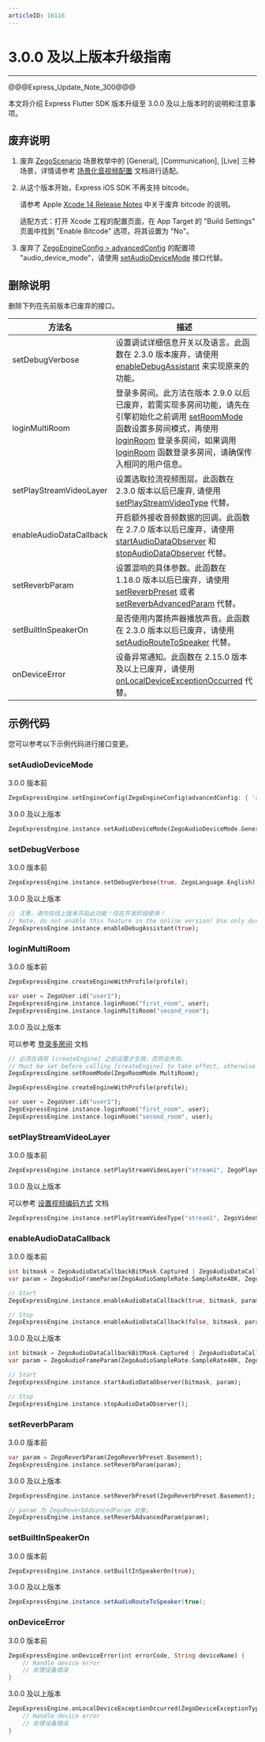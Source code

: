 ```yaml
---
articleID: 16116
---
```

<style>
table th:nth-of-type(1) {min-width: 120px; width: 30%;}
table {width: 100%;}
</style>

# 3.0.0 及以上版本升级指南

---

@@@Express_Update_Note_300@@@

本文将介绍 Express Flutter SDK 版本升级至 3.0.0 及以上版本时的说明和注意事项。

## 废弃说明

1. 废弃 [ZegoScenario](/unique-api/express-video-sdk/zh/dart_flutter/zego_express_engine/ZegoScenario.html) 场景枚举中的 [General], [Communication], [Live] 三种场景，详情请参考 [场景化音视频配置](!video_proflie) 文档进行适配。

2. 从这个版本开始，Express iOS SDK 不再支持 bitcode。

    请参考 Apple [Xcode 14 Release Notes](https://developer.apple.com/documentation/xcode-release-notes/xcode-14-release-notes#Deprecations) 中关于废弃 bitcode 的说明。

    适配方式：打开 Xcode 工程的配置页面，在 App Target 的 "Build Settings" 页面中找到 "Enable Bitcode" 选项，将其设置为 "No"。

3. 废弃了 [ZegoEngineConfig > advancedConfig](/unique-api/express-video-sdk/zh/dart_flutter/zego_express_engine/ZegoEngineConfig/advancedConfig.html) 的配置项 "audio_device_mode"，请使用 [setAudioDeviceMode](/unique-api/express-video-sdk/zh/dart_flutter/zego_express_engine/ZegoExpressEngineDevice/setAudioDeviceMode.html) 接口代替。

## 删除说明

删除下列在先前版本已废弃的接口。

方法名 | 描述 |
--- | --- |
setDebugVerbose | 设置调试详细信息开关以及语言。此函数在 2.3.0 版本废弃，请使用 [enableDebugAssistant](/unique-api/express-video-sdk/zh/dart_flutter/zego_express_engine/ZegoExpressEngine/enableDebugAssistant.html) 来实现原来的功能。
loginMultiRoom | 登录多房间。此方法在版本 2.9.0 以后已废弃，若需实现多房间功能，请先在引擎初始化之前调用 [setRoomMode](/unique-api/express-video-sdk/zh/dart_flutter/zego_express_engine/ZegoExpressEngine/setRoomMode.html) 函数设置多房间模式，再使用 [loginRoom](/unique-api/express-video-sdk/zh/dart_flutter/zego_express_engine/ZegoExpressEngineRoom/loginRoom.html) 登录多房间，如果调用 [loginRoom](/unique-api/express-video-sdk/zh/dart_flutter/zego_express_engine/ZegoExpressEngineRoom/loginRoom.html) 函数登录多房间，请确保传入相同的用户信息。
setPlayStreamVideoLayer | 设置选取拉流视频图层。此函数在 2.3.0 版本以后已废弃, 请使用 [setPlayStreamVideoType](/unique-api/express-video-sdk/zh/dart_flutter/zego_express_engine/ZegoExpressEnginePlayer/setPlayStreamVideoType.html) 代替。
enableAudioDataCallback | 开启额外接收音频数据的回调。此函数在 2.7.0 版本以后已废弃，请使用 [startAudioDataObserver](/unique-api/express-video-sdk/zh/dart_flutter/zego_express_engine/ZegoExpressEngineCustomAudioIO/startAudioDataObserver.html) 和 [stopAudioDataObserver](/unique-api/express-video-sdk/zh/dart_flutter/zego_express_engine/ZegoExpressEngineCustomAudioIO/stopAudioDataObserver.html) 代替。
setReverbParam | 设置混响的具体参数。此函数在 1.18.0 版本以后已废弃，请使用 [setReverbPreset](/unique-api/express-video-sdk/zh/dart_flutter/zego_express_engine/ZegoExpressEnginePreprocess/setReverbPreset.html) 或者 [setReverbAdvancedParam](/unique-api/express-video-sdk/zh/dart_flutter/zego_express_engine/ZegoExpressEnginePreprocess/setReverbAdvancedParam.html) 代替。
setBuiltInSpeakerOn | 是否使用内置扬声器播放声音。此函数在 2.3.0 版本以后已废弃，请使用 [setAudioRouteToSpeaker](/unique-api/express-video-sdk/zh/dart_flutter/zego_express_engine/ZegoExpressEngineDevice/setAudioRouteToSpeaker.html) 代替。
onDeviceError | 设备异常通知。此函数在 2.15.0 版本及以上已废弃，请使用 [onLocalDeviceExceptionOccurred](/unique-api/express-video-sdk/zh/dart_flutter/zego_express_engine/ZegoExpressEngine/onLocalDeviceExceptionOccurred.html) 代替。

## 示例代码

您可以参考以下示例代码进行接口变更。

### setAudioDeviceMode

3.0.0 版本前

```dart
ZegoExpressEngine.setEngineConfig(ZegoEngineConfig(advancedConfig: { 'audio_device_mode': '2' }));
```

3.0.0 及以上版本

```dart
ZegoExpressEngine.instance.setAudioDeviceMode(ZegoAudioDeviceMode.General);
```

### setDebugVerbose

3.0.0 版本前

```dart
ZegoExpressEngine.instance.setDebugVerbose(true, ZegoLanguage.English);
```

3.0.0 及以上版本

```dart
// 注意，请勿在线上版本开启此功能！仅在开发阶段使用！
// Note, do not enable this feature in the online version! Use only during development phase!"
ZegoExpressEngine.instance.enableDebugAssistant(true);
```

### loginMultiRoom

3.0.0 版本前

```dart
ZegoExpressEngine.createEngineWithProfile(profile);

var user = ZegoUser.id("user1");
ZegoExpressEngine.instance.loginRoom("first_room", user);
ZegoExpressEngine.instance.loginMultiRoom("second_room");
```

3.0.0 及以上版本

可以参考 [登录多房间](https://doc-zh.zego.im/article/4799) 文档

```dart
// 必须在调用 [createEngine] 之前设置才生效，否则会失败。
// Must be set before calling [createEngine] to take effect, otherwise it will fail.
ZegoExpressEngine.setRoomMode(ZegoRoomMode.MultiRoom);

ZegoExpressEngine.createEngineWithProfile(profile);

var user = ZegoUser.id("user1");
ZegoExpressEngine.instance.loginRoom("first_room", user);
ZegoExpressEngine.instance.loginRoom("second_room", user);
```

### setPlayStreamVideoLayer

3.0.0 版本前

```dart
ZegoExpressEngine.instance.setPlayStreamVideoLayer("stream1", ZegoPlayerVideoLayer.Auto);
```

3.0.0 及以上版本

可以参考 [设置视频编码方式](https://doc-zh.zego.im/article/4432) 文档

```dart
ZegoExpressEngine.instance.setPlayStreamVideoType("stream1", ZegoVideoStreamType.Default);
```

### enableAudioDataCallback

3.0.0 版本前

```dart
int bitmask = ZegoAudioDataCallbackBitMask.Captured | ZegoAudioDataCallbackBitMask.Player;
var param = ZegoAudioFrameParam(ZegoAudioSampleRate.SampleRate48K, ZegoAudioChannel.Mono);

// Start
ZegoExpressEngine.instance.enableAudioDataCallback(true, bitmask, param);

// Stop
ZegoExpressEngine.instance.enableAudioDataCallback(false, bitmask, param);
```

3.0.0 及以上版本

```dart
int bitmask = ZegoAudioDataCallbackBitMask.Captured | ZegoAudioDataCallbackBitMask.Player;
var param = ZegoAudioFrameParam(ZegoAudioSampleRate.SampleRate48K, ZegoAudioChannel.Mono);

// Start
ZegoExpressEngine.instance.startAudioDataObserver(bitmask, param);

// Stop
ZegoExpressEngine.instance.stopAudioDataObserver();
```

### setReverbParam

3.0.0 版本前

```dart
var param = ZegoReverbParam(ZegoReverbPreset.Basement);
ZegoExpressEngine.instance.setReverbParam(param);
```

3.0.0 及以上版本

```dart
ZegoExpressEngine.instance.setReverbPreset(ZegoReverbPreset.Basement);

// param 为 ZegoReverbAdvancedParam 对象;
ZegoExpressEngine.instance.setReverbAdvancedParam(param);
```

### setBuiltInSpeakerOn

3.0.0 版本前

```dart
ZegoExpressEngine.instance.setBuiltInSpeakerOn(true);
```

3.0.0 及以上版本

```java
ZegoExpressEngine.instance.setAudioRouteToSpeaker(true);
```

### onDeviceError

3.0.0 版本前

```dart
ZegoExpressEngine.onDeviceError(int errorCode, String deviceName) {
    // Handle device error
    // 处理设备错误
}
```

3.0.0 及以上版本

```dart
ZegoExpressEngine.onLocalDeviceExceptionOccurred(ZegoDeviceExceptionType exceptionType, ZegoDeviceType deviceType, String deviceID) {
    // Handle device error
    // 处理设备错误
}
```
